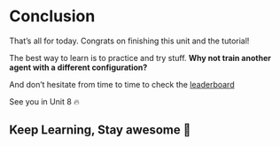 # Conclusion

That’s all for today. Congrats on finishing this unit and the tutorial!

The best way to learn is to practice and try stuff. **Why not train another agent with a different configuration?**

And don’t hesitate from time to time to check the [leaderboard](https://huggingface.co/spaces/huggingface-projects/AIvsAI-SoccerTwos)

See you in Unit 8 🔥

## Keep Learning, Stay awesome 🤗
